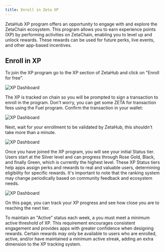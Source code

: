 ```yaml
---
title: Enroll in Zeta XP
---
```


ZetaHub XP program offers an opportunity to engage with and explore the
ZetaChain ecosystem. This program allows you to earn experience points (XP) by
performing activities on ZetaChain, enabling you to level up and unlock rewards.
These rewards can be used for future perks, live events, and other app-based
incentives.

## Enroll in XP

To join the XP program go to the XP section of ZetaHub and click on "Enroll for
free".

![XP Dashboard](/img/docs/zetahub/xp-enroll-1.png)

The XP is tracked on chain so you will be prompted to sign a transaction to
enroll in the program. Don't worry, you can get some ZETA for transaction fees
using the Fuel program. Confirm the transaction in your wallet:

![XP Dashboard](/img/docs/zetahub/xp-enroll-2.png)

Next, wait for your enrollment to be validated by ZetaHub, this shouldn't take
more than a minute.

![XP Dashboard](/img/docs/zetahub/xp-enroll-3.png)

Once you have joined the XP program, you will see your initial Status tier.
Users start at the Silver level and can progress through Rose Gold, Black, and
finally Green, which is currently the highest level. These XP Status tiers help
apps assign perks and rewards to real and valuable users, determining
eligibility for specific rewards. It's important to note that the ranking system
may change periodically based on community feedback and ecosystem needs.

![XP Dashboard](/img/docs/zetahub/xp-enroll-4.png)

On this page, you can track your XP progress and see how close you are to
reaching the next tier.

To maintain an "Active" status each week, a you must meet a minimum active
threshold of XP. This requirement encourages consistent engagement and provides
apps with greater confidence when designing rewards. Certain rewards may only be
available to users who are enrolled, active, and/or have maintained a minimum
active streak, adding an extra dimension to the XP tracking system.
